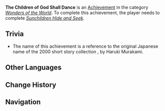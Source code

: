 {{Achievement Infobox
|title        = 
|id           = 81194
|order id     = 1180
|category     = Wonders of the World
|description  = Speak to all the Phaethon afterimages.
|requirements = Complete ''[[Sunchildren Hide and Seek]].''
|primogems    = 5
|tracking     = 
|hidden       = 1
|topic        = 
|type         = Exploration
}}
'''The Children of God Shall Dance''' is an [[Achievement]] in the category ''[[Wonders of the World]]''. To complete this achievement, the player needs to complete ''[[Sunchildren Hide and Seek]].''

==Trivia==
*The name of this achievement is a reference to the original Japanese name of the 2000 short story collection {{w|After the Quake}} {{Lang|ja=神の子どもたちはみな踊る|ja_rm=Kami no Kodomo-tachi wa Mina Odoru|ja_tl=All God's Children Can Dance}}, by Haruki Murakami.
<!--
==Video Guides==
{{EVT
|video1   = 
|caption1 = 
}}
-->
==Other Languages==
{{Other Languages
|en      = The Children of God Shall Dance
|zhs     = 神的孩子全跳舞
|zhs_rm  = Shén de Háizi Quán Tiàowǔ
|zht     = 神的孩子全跳舞
|zht_rm  = Shén de Háizi Quán Tiàowǔ
|zh_tl   = All the Children of God Dance
|ja      = 神の子たちはみな踊る
|ja_rm   = Kami no Ko-tachi wa Mina Odoru
|ja_tl   = All God's Children Can Dance
|ko      = 신의 아이가 모두 춤을 추네
|ko_rm   = Sin-ui Ai-ga Modu Chum-eul Chune
|ko_tl   = All the Children of God Dance
|es      = Bailando con los hijos celestiales
|es_tl   = 
|fr      = Que les enfants célestes dansent...
|fr_tl   = May the Celestial Children Dance...
|ru      = Явление Сынов Солнца
|ru_tl   = 
|th      = ลูกหลานของเทพเจ้าเริงระบำ
|th_rm   = 
|th_tl   = 
|vi      = Con Của Thần Cùng Khiêu Vũ
|vi_tl   = 
|de      = Tanz der Gotteskinder
|de_tl   = Dance of the God Children
|id      = Menarilah, Semua Anak Dewa
|id_tl   = Dance, All the Children of God
|pt      = Todas as crianças do deus dançam
|pt_tl   = 
}}

==Change History==
{{Change History|2.4}}
<!--
==References==
{{Reflist}}
-->
==Navigation==
{{Achievement Navbox|Wonders of the World|Exploration}}